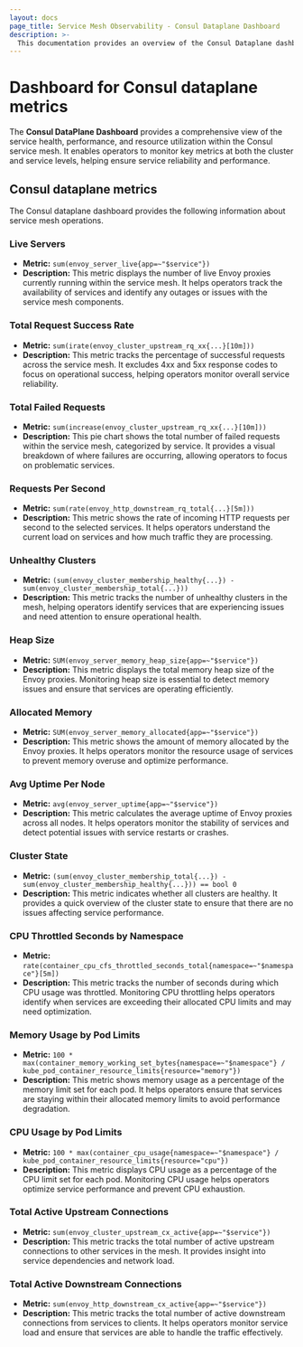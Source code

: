 ```yaml
---
layout: docs
page_title: Service Mesh Observability - Consul Dataplane Dashboard
description: >-
  This documentation provides an overview of the Consul Dataplane dashboard.
---
```


# Dashboard for Consul dataplane metrics

The **Consul DataPlane Dashboard** provides a comprehensive view of the service health, performance, and resource utilization within the Consul service mesh. It enables operators to monitor key metrics at both the cluster and service levels, helping ensure service reliability and performance.

## Consul dataplane metrics

The Consul dataplane dashboard provides the following information about service mesh operations.

### Live Servers
- **Metric:** `sum(envoy_server_live{app=~"$service"})`
- **Description:** This metric displays the number of live Envoy proxies currently running within the service mesh. It helps operators track the availability of services and identify any outages or issues with the service mesh components.

### Total Request Success Rate
- **Metric:** `sum(irate(envoy_cluster_upstream_rq_xx{...}[10m]))`
- **Description:** This metric tracks the percentage of successful requests across the service mesh. It excludes 4xx and 5xx response codes to focus on operational success, helping operators monitor overall service reliability.

### Total Failed Requests
- **Metric:** `sum(increase(envoy_cluster_upstream_rq_xx{...}[10m]))`
- **Description:** This pie chart shows the total number of failed requests within the service mesh, categorized by service. It provides a visual breakdown of where failures are occurring, allowing operators to focus on problematic services.

### Requests Per Second
- **Metric:** `sum(rate(envoy_http_downstream_rq_total{...}[5m]))`
- **Description:** This metric shows the rate of incoming HTTP requests per second to the selected services. It helps operators understand the current load on services and how much traffic they are processing.

### Unhealthy Clusters
- **Metric:** `(sum(envoy_cluster_membership_healthy{...}) - sum(envoy_cluster_membership_total{...}))`
- **Description:** This metric tracks the number of unhealthy clusters in the mesh, helping operators identify services that are experiencing issues and need attention to ensure operational health.

### Heap Size
- **Metric:** `SUM(envoy_server_memory_heap_size{app=~"$service"})`
- **Description:** This metric displays the total memory heap size of the Envoy proxies. Monitoring heap size is essential to detect memory issues and ensure that services are operating efficiently.

### Allocated Memory
- **Metric:** `SUM(envoy_server_memory_allocated{app=~"$service"})`
- **Description:** This metric shows the amount of memory allocated by the Envoy proxies. It helps operators monitor the resource usage of services to prevent memory overuse and optimize performance.

### Avg Uptime Per Node
- **Metric:** `avg(envoy_server_uptime{app=~"$service"})`
- **Description:** This metric calculates the average uptime of Envoy proxies across all nodes. It helps operators monitor the stability of services and detect potential issues with service restarts or crashes.

### Cluster State
- **Metric:** `(sum(envoy_cluster_membership_total{...}) - sum(envoy_cluster_membership_healthy{...})) == bool 0`
- **Description:** This metric indicates whether all clusters are healthy. It provides a quick overview of the cluster state to ensure that there are no issues affecting service performance.

### CPU Throttled Seconds by Namespace
- **Metric:** `rate(container_cpu_cfs_throttled_seconds_total{namespace=~"$namespace"}[5m])`
- **Description:** This metric tracks the number of seconds during which CPU usage was throttled. Monitoring CPU throttling helps operators identify when services are exceeding their allocated CPU limits and may need optimization.

### Memory Usage by Pod Limits
- **Metric:** `100 * max(container_memory_working_set_bytes{namespace=~"$namespace"}
 / kube_pod_container_resource_limits{resource="memory"})`
- **Description:** This metric shows memory usage as a percentage of the memory limit set for each pod. It helps operators ensure that services are staying within their allocated memory limits to avoid performance degradation.

### CPU Usage by Pod Limits
- **Metric:** `100 * max(container_cpu_usage{namespace=~"$namespace"} / kube_pod_container_resource_limits{resource="cpu"})`
- **Description:** This metric displays CPU usage as a percentage of the CPU limit set for each pod. Monitoring CPU usage helps operators optimize service performance and prevent CPU exhaustion.

### Total Active Upstream Connections
- **Metric:** `sum(envoy_cluster_upstream_cx_active{app=~"$service"})`
- **Description:** This metric tracks the total number of active upstream connections to other services in the mesh. It provides insight into service dependencies and network load.

### Total Active Downstream Connections
- **Metric:** `sum(envoy_http_downstream_cx_active{app=~"$service"})`
- **Description:** This metric tracks the total number of active downstream connections from services to clients. It helps operators monitor service load and ensure that services are able to handle the traffic effectively.
